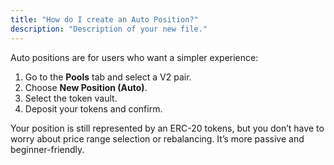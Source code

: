 ```yaml
---
title: "How do I create an Auto Position?"
description: "Description of your new file."
---
```


Auto positions are for users who want a simpler experience:

1. Go to the **Pools** tab and select a V2 pair.
2. Choose **New Position (Auto)**.
3. Select the token vault.
4. Deposit your tokens and confirm.

Your position is still represented by an ERC-20 tokens, but you don’t have to worry about price range selection or rebalancing. It’s more passive and beginner-friendly.